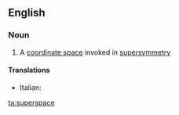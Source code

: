 ==English==

===Noun===
{{wikipedia}}
{{en-noun}}

#{{physics}} A [[coordinate space]] invoked in [[supersymmetry]]

====Translations====
{{trans-top|coordinate space in supersymmetry}}
* Italian: {{t-|it|superspazio|m}}
{{trans-mid}}

{{trans-bottom}}

[[ta:superspace]]